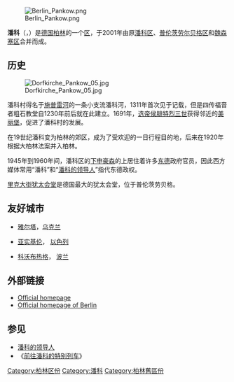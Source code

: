 {{Infobox settlement
| name                 = 潘科
| native_name          = {{lang|de|Pankow}}
| settlement_type      = [[柏林區份|區]]
| image_seal           = Coat_of_arms_of_borough_Pankow.svg
| image_caption        =
| image_map            = Berlin_Bezirk_Pankow_(labeled).svg
| mapsize              = 
| map_caption          = 潘科於[[柏林|柏林]]的位置
| subdivision_type     = [[世界地理索引|国家]]
| subdivision_name     = {{flag|Germany}}
| subdivision_type1    = [[邦_(德國)|邦]]
| subdivision_name1    = {{flag|Berlin}}

| leader_title         = [[潘科區長|區长]]
| leader_name          = 索倫·本恩
| leader_party         = [[左翼黨_(德國)|左翼黨]]
| area_footnotes       =  
| area_urban_km2       = 
| area_total_km2       = 103.07
| population_total     = 399000
| population_as_of     = 2017
| population_footnotes = 
| population_density_km2   = 3,900
| population_density_sq_mi = 
| population_urban         = 
| timezone             = [[歐洲中部時間|CET]]（[[UTC+1|UTC+1]]）
| timezone_DST         = [[歐洲中部夏令時間|CEST]]
| utc_offset_DST       = +2
| elevation_footnotes  =
| website              = [http://www.berlin.de/ba-pankow/index.html www.berlin.de/ba-pankow/index.html]{{de icon}}
}}

[[File:Berlin_Pankow.png|thumb]]

'''潘科'''（{{lang-de|Pankow}}，{{IPA-de|ˈpaŋkoː|lang|De-Pankow.ogg}}）是[[德国|德国]][[柏林|柏林]]的一个[[柏林区份|区]]，于2001年由原[[潘科_(潘科区)|潘科区]]、[[普伦茨劳尔贝格|普伦茨劳尔贝格区]]和[[魏森塞_(柏林)|魏森塞区]]合并而成。

==历史==
[[File:Dorfkirche_Pankow_05.jpg|thumb]]

潘科村得名于[[施普雷河|施普雷河]]的一条小支流潘科河，1311年首次见于记载，但是四传福音者粗石教堂自1230年前后就在此建立。1691年，[[腓特烈一世_(普鲁士)|选帝侯腓特烈三世]]获得邻近的[[美丽堡|美丽堡]]，促进了潘科村的发展。

在19世纪潘科变为柏林的郊区，成为了受欢迎的一日行程目的地，后来在1920年根据大柏林法案并入柏林。

1945年到1960年间，潘科区的[[下申豪森|下申豪森]]的{{link-de|马雅可夫斯基环路|Majakowskiring}}上居住着许多[[东德|东德]]政府官员，因此西方媒体常用“潘科”和“[[潘科的领导人|潘科的领导人]]”指代东德政权。 

[[里克大街犹太会堂|里克大街犹太会堂]]是德国最大的犹太会堂，位于普伦茨劳贝格。

== 友好城市 ==
* {{flagicon|Ukraine}} [[雅尔塔|雅尔塔]]，[[乌克兰|乌克兰]]
* {{flagicon|Israel}} [[亚实基伦|亚实基伦]]， [[以色列|以色列]]
* {{flagicon|Poland}} [[科沃布热格|科沃布热格]]， [[波兰|波兰]]

== 外部链接 ==
{{commons|Bezirk Pankow}}
* [http://www.berlin.de/ba-pankow/index.html Official homepage] {{Wayback|url=http://www.berlin.de/ba-pankow/index.html |date=20071225172832 }} {{de icon}}
* [http://www.berlin.de/english/ Official homepage of Berlin] {{Wayback|url=http://www.berlin.de/english/ |date=20080213024831 }} {{en icon}}

==参见==
* [[潘科的领导人|潘科的领导人]]
* 《[[前往潘科的特别列车|前往潘科的特别列车]]》

{{柏林区份}}
{{Authority control}}
{{coord|52|34|N|13|24|E|display=title}}

[[Category:柏林区份|Category:柏林区份]]
[[Category:潘科|Category:潘科]]
[[Category:柏林舊區份|Category:柏林舊區份]]